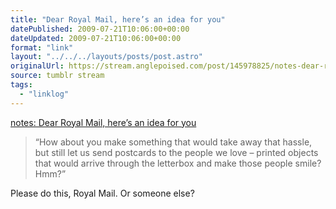 ```yaml
---
title: "Dear Royal Mail, here’s an idea for you"
datePublished: 2009-07-21T10:06:00+00:00
dateUpdated: 2009-07-21T10:06:00+00:00
format: "link"
layout: "../../../layouts/posts/post.astro"
originalUrl: https://stream.anglepoised.com/post/145978825/notes-dear-royal-mail-heres-an-idea-for-you
source: tumblr stream
tags:
  - "linklog"
---
```


[notes: Dear Royal Mail, here&#8217;s an idea for you][1]

> &ldquo;How about you make something that would take away that hassle, but still let us send postcards to the people we love &#8211; printed objects that would arrive through the letterbox and make those people smile? Hmm?&rdquo;

Please do this, Royal Mail. Or someone else?

[1]: https://gilest.org/dear-royal-mail.html
